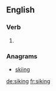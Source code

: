 ==English==

===Verb===
{{head|en}}

# {{present participle of|sike}}

===Anagrams===
* [[skiing#English|skiing]]

[[de:siking]]
[[fr:siking]]
